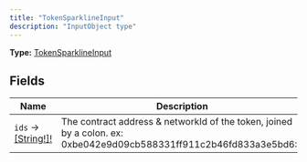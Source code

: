 ```yaml
---
title: "TokenSparklineInput"
description: "InputObject type"
---
```


**Type:** [TokenSparklineInput](/api-reference/types/tokensparklineinput)

## Fields

| Name | Description |
|------|-------------|
| `ids` → [[String!]!](/api-reference/types/string) | The contract address & networkId of the token, joined by a colon. ex: 0xbe042e9d09cb588331ff911c2b46fd833a3e5bd6:1 |

